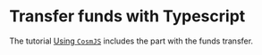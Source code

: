 # Transfer funds with Typescript

The tutorial [Using `CosmJS`](/docs/tutorials/get-started/typescript/cosmjs) includes the part with the funds transfer.
